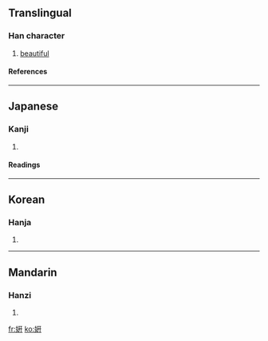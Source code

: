 {{see|妍}}

==Translingual==
===Han character===
{{Han char|rn=38|rad=女|as=06|sn=9|four=|canj=女一十十 (VMJJ)}}
# [[beautiful]]
====References====
{{Han ref|kx=0261.130|hdz=21042.030|uh=59F8|ud=23032}}
----
==Japanese==
===Kanji===
{{ja-kanji|grade=|rs=女06}}
# {{defn|Japanese}} 
====Readings====
{{ja-readings|on=[[けん]] (ken), [[げん]] (gen)|kun=[[うつくしい]] (utsukushii)}}
----
==Korean==
===Hanja===
{{ko-hanja|hangeul=연|rv=yeon|mr=yŏn}}
# {{defn|Korean}}
----
==Mandarin==
===Hanzi===
{{cmn-hanzi|pin=[[yán]] (yan2)|wg=yen<sup>2</sup>}}
# {{defn|Mandarin}}

[[fr:姸]]
[[ko:姸]]